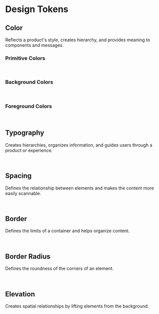 # Design Tokens

## Color

Reflects a product's style, creates hierarchy, and provides meaning to components and messages.

### Primitive Colors

<br />

<TokensGrid foundation="color" />

### Background Colors

<br />

<TokensGrid foundation="bg" />

### Foreground Colors

<br />

<TokensGrid foundation="fg" />

## Typography

Creates hierarchies, organizes information, and guides users through a product or experience.

<br />

<TokensGrid foundation="typography" />

## Spacing

Defines the relationship between elements and makes the content more easily scannable.

<br />

<TokensGrid foundation="space" />

## Border

Defines the limits of a container and helps organize content.

<br />

<TokensGrid foundation="border" />

## Border Radius

Defines the roundness of the corners of an element.

<br />

<TokensGrid foundation="border-radius" />

## Elevation

Creates spatial relationships by lifting elements from the background.

<br />

<TokensGrid foundation="elevation" />
